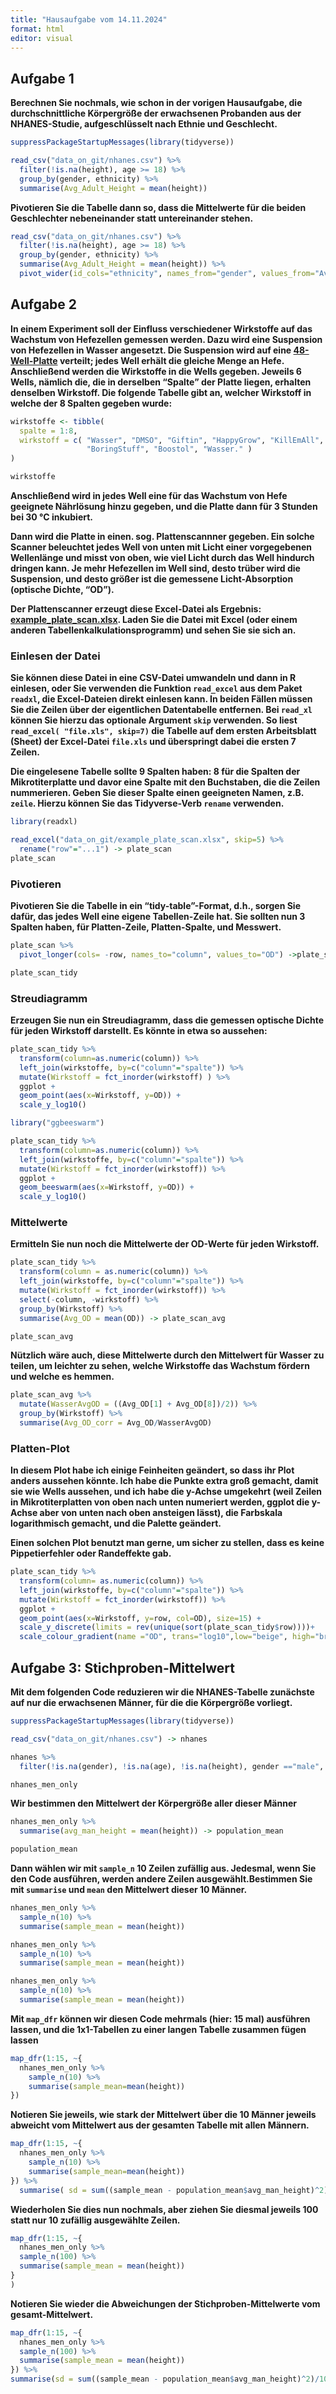 ```yaml
---
title: "Hausaufgabe vom 14.11.2024"
format: html
editor: visual
---
```


## Aufgabe 1

**Berechnen Sie nochmals, wie schon in der vorigen Hausaufgabe, die durchschnittliche Körpergröße der erwachsenen Probanden aus der NHANES-Studie, aufgeschlüsselt nach Ethnie und Geschlecht.**

```r
suppressPackageStartupMessages(library(tidyverse))

read_csv("data_on_git/nhanes.csv") %>%  
  filter(!is.na(height), age >= 18) %>%
  group_by(gender, ethnicity) %>%
  summarise(Avg_Adult_Height = mean(height))
```

**Pivotieren Sie die Tabelle dann so, dass die Mittelwerte für die beiden Geschlechter nebeneinander statt untereinander stehen.**

```r
read_csv("data_on_git/nhanes.csv") %>%  
  filter(!is.na(height), age >= 18) %>%
  group_by(gender, ethnicity) %>%
  summarise(Avg_Adult_Height = mean(height)) %>%
  pivot_wider(id_cols="ethnicity", names_from="gender", values_from="Avg_Adult_Height")
```

## Aufgabe 2

**In einem Experiment soll der Einfluss verschiedener Wirkstoffe auf das Wachstum von Hefezellen gemessen werden. Dazu wird eine Suspension von Hefezellen in Wasser angesetzt. Die Suspension wird auf eine [48-Well-Platte](https://de.wikipedia.org/wiki/Mikrotiterplatte) verteilt; jedes Well erhält die gleiche Menge an Hefe. Anschließend werden die Wirkstoffe in die Wells gegeben. Jeweils 6 Wells, nämlich die, die in derselben “Spalte” der Platte liegen, erhalten denselben Wirkstoff. Die folgende Tabelle gibt an, welcher Wirkstoff in welche der 8 Spalten gegeben wurde:**

```r
wirkstoffe <- tibble(
  spalte = 1:8,
  wirkstoff = c( "Wasser", "DMSO", "Giftin", "HappyGrow", "KillEmAll", 
                 "BoringStuff", "Boostol", "Wasser." )
)

wirkstoffe
```

**Anschließend wird in jedes Well eine für das Wachstum von Hefe geeignete Nährlösung hinzu gegeben, und die Platte dann für 3 Stunden bei 30 °C inkubiert.**

**Dann wird die Platte in einen. sog. Plattenscannner gegeben. Ein solche Scanner beleuchtet jedes Well von unten mit Licht einer vorgegebenen Wellenlänge und misst von oben, wie viel Licht durch das Well hindurch dringen kann. Je mehr Hefezellen im Well sind, desto trüber wird die Suspension, und desto größer ist die gemessene Licht-Absorption (optische Dichte, “OD”).**

**Der Plattenscanner erzeugt diese Excel-Datei als Ergebnis: [example_plate_scan.xlsx](https://papagei.bioquant.uni-heidelberg.de/simon/dabio24/data_on_git/example_plate_scan.xlsx). Laden Sie die Datei mit Excel (oder einem anderen Tabellenkalkulationsprogramm) und sehen Sie sie sich an.**

### **Einlesen der Datei**

**Sie können diese Datei in eine CSV-Datei umwandeln und dann in R einlesen, oder Sie verwenden die Funktion `read_excel` aus dem Paket `readxl`, die Excel-Dateien direkt einlesen kann. In beiden Fällen müssen Sie die Zeilen über der eigentlichen Datentabelle entfernen. Bei `read_xl` können Sie hierzu das optionale Argument `skip` verwenden. So liest `read_excel( "file.xls", skip=7)` die Tabelle auf dem ersten Arbeitsblatt (Sheet) der Excel-Datei `file.xls` und überspringt dabei die ersten 7 Zeilen.**

**Die eingelesene Tabelle sollte 9 Spalten haben: 8 für die Spalten der Mikrotiterplatte und davor eine Spalte mit den Buchstaben, die die Zeilen nummerieren. Geben Sie dieser Spalte einen geeigneten Namen, z.B. `zeile`. Hierzu können Sie das Tidyverse-Verb `rename` verwenden.**

```r
library(readxl)

read_excel("data_on_git/example_plate_scan.xlsx", skip=5) %>%
  rename("row"="...1") -> plate_scan
plate_scan
```

### **Pivotieren**

**Pivotieren Sie die Tabelle in ein “tidy-table”-Format, d.h., sorgen Sie dafür, das jedes Well eine eigene Tabellen-Zeile hat. Sie sollten nun 3 Spalten haben, für Platten-Zeile, Platten-Spalte, und Messwert.**

```r
plate_scan %>%
  pivot_longer(cols= -row, names_to="column", values_to="OD") ->plate_scan_tidy

plate_scan_tidy
```

### **Streudiagramm**

**Erzeugen Sie nun ein Streudiagramm, dass die gemessen optische Dichte für jeden Wirkstoff darstellt. Es könnte in etwa so aussehen:**

```r
plate_scan_tidy %>%
  transform(column=as.numeric(column)) %>%
  left_join(wirkstoffe, by=c("column"="spalte")) %>%
  mutate(Wirkstoff = fct_inorder(wirkstoff) ) %>%
  ggplot +
  geom_point(aes(x=Wirkstoff, y=OD)) +
  scale_y_log10()
```

```r
library("ggbeeswarm")

plate_scan_tidy %>%
  transform(column=as.numeric(column)) %>%
  left_join(wirkstoffe, by=c("column"="spalte")) %>%
  mutate(Wirkstoff = fct_inorder(wirkstoff)) %>%
  ggplot +
  geom_beeswarm(aes(x=Wirkstoff, y=OD)) +
  scale_y_log10()
```

### **Mittelwerte**

**Ermitteln Sie nun noch die Mittelwerte der OD-Werte für jeden Wirkstoff.**

```r
plate_scan_tidy %>%
  transform(column = as.numeric(column)) %>%
  left_join(wirkstoffe, by=c("column"="spalte")) %>%
  mutate(Wirkstoff = fct_inorder(wirkstoff)) %>%
  select(-column, -wirkstoff) %>%
  group_by(Wirkstoff) %>%
  summarise(Avg_OD = mean(OD)) -> plate_scan_avg

plate_scan_avg
```

**Nützlich wäre auch, diese Mittelwerte durch den Mittelwert für Wasser zu teilen, um leichter zu sehen, welche Wirkstoffe das Wachstum fördern und welche es hemmen.**

```r
plate_scan_avg %>%
  mutate(WasserAvgOD = ((Avg_OD[1] + Avg_OD[8])/2)) %>%
  group_by(Wirkstoff) %>%
  summarise(Avg_OD_corr = Avg_OD/WasserAvgOD)
```

### **Platten-Plot**

**In diesem Plot habe ich einige Feinheiten geändert, so dass ihr Plot anders aussehen könnte. Ich habe die Punkte extra groß gemacht, damit sie wie Wells aussehen, und ich habe die y-Achse umgekehrt (weil Zeilen in Mikrotiterplatten von oben nach unten numeriert werden, ggplot die y-Achse aber von unten nach oben ansteigen lässt), die Farbskala logarithmisch gemacht, und die Palette geändert.**

**Einen solchen Plot benutzt man gerne, um sicher zu stellen, dass es keine Pippetierfehler oder Randeffekte gab.**

```r
plate_scan_tidy %>%
  transform(column= as.numeric(column)) %>%
  left_join(wirkstoffe, by=c("column"="spalte")) %>%
  mutate(Wirkstoff = fct_inorder(wirkstoff)) %>%
  ggplot + 
  geom_point(aes(x=Wirkstoff, y=row, col=OD), size=15) +
  scale_y_discrete(limits = rev(unique(sort(plate_scan_tidy$row))))+
  scale_colour_gradient(name ="OD", trans="log10",low="beige", high="brown")
```

## **Aufgabe 3: Stichproben-Mittelwert**

**Mit dem folgenden Code reduzieren wir die NHANES-Tabelle zunächste auf nur die erwachsenen Männer, für die die Körpergröße vorliegt.**

```r
suppressPackageStartupMessages(library(tidyverse))

read_csv("data_on_git/nhanes.csv") -> nhanes

nhanes %>%
  filter(!is.na(gender), !is.na(age), !is.na(height), gender =="male", age >= 18) -> nhanes_men_only

nhanes_men_only
```

**Wir bestimmen den Mittelwert der Körpergröße aller dieser Männer**

```r
nhanes_men_only %>%
  summarise(avg_man_height = mean(height)) -> population_mean

population_mean
```

**Dann wählen wir mit `sample_n` 10 Zeilen zufällig aus. Jedesmal, wenn Sie den Code ausführen, werden andere Zeilen ausgewählt.Bestimmen Sie mit `summarise` und `mean` den Mittelwert dieser 10 Männer.**

```r
nhanes_men_only %>%
  sample_n(10) %>%
  summarise(sample_mean = mean(height))
```

```r
nhanes_men_only %>%
  sample_n(10) %>%
  summarise(sample_mean = mean(height))
```

```r
nhanes_men_only %>%
  sample_n(10) %>%
  summarise(sample_mean = mean(height))
```

**Mit `map_dfr` können wir diesen Code mehrmals (hier: 15 mal) ausführen lassen, und die 1x1-Tabellen zu einer langen Tabelle zusammen fügen lassen**

```r
map_dfr(1:15, ~{
  nhanes_men_only %>%
    sample_n(10) %>%
    summarise(sample_mean=mean(height))
})
```

**Notieren Sie jeweils, wie stark der Mittelwert über die 10 Männer jeweils abweicht vom Mittelwert aus der gesamten Tabelle mit allen Männern.**

```r
map_dfr(1:15, ~{
  nhanes_men_only %>%
    sample_n(10) %>%
    summarise(sample_mean=mean(height))
}) %>% 
  summarise( sd = sum((sample_mean - population_mean$avg_man_height)^2)/15)
```

**Wiederholen Sie dies nun nochmals, aber ziehen Sie diesmal jeweils 100 statt nur 10 zufällig ausgewählte Zeilen.**

```r
map_dfr(1:15, ~{
  nhanes_men_only %>%
  sample_n(100) %>%
  summarise(sample_mean = mean(height))
}
)
```

**Notieren Sie wieder die Abweichungen der Stichproben-Mittelwerte vom gesamt-Mittelwert.**

```r
map_dfr(1:15, ~{
  nhanes_men_only %>%
  sample_n(100) %>%
  summarise(sample_mean = mean(height))
}) %>%
summarise(sd = sum((sample_mean - population_mean$avg_man_height)^2)/100)
```

# 

